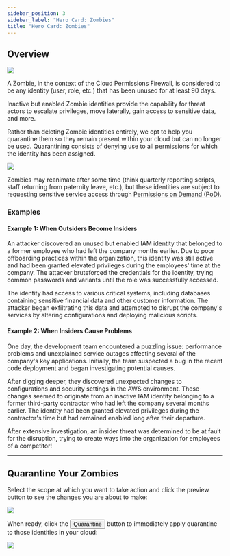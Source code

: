 ```yaml
---
sidebar_position: 3
sidebar_label: "Hero Card: Zombies"
title: "Hero Card: Zombies"
---
```



## Overview

<img className="noborder" src="/svg/cpf/intro-to-services/zombie.svg"></img>

A Zombie, in the context of the Cloud Permissions Firewall, is considered to be any identity (user, role, etc.) that has been unused for at least 90 days.

Inactive but enabled Zombie identities provide the capability for threat actors to escalate privileges, move laterally, gain access to sensitive data, and more.

Rather than deleting Zombie identities entirely, we opt to help you quarantine them so they remain present within your cloud but can no longer be used. Quarantining consists of denying use to all permissions for which the identity has been assigned. 

<img src="/img/cpf/permissions-firewall/services/hero-cards/97228AF1-1D57-4D87-9BF1-DD16F7189BC0.png"></img>

Zombies may reanimate after some time (think quarterly reporting scripts, staff returning from paternity leave, etc.), but these identities are subject to requesting sensitive service access through <a href="/cpf/permissions-firewall/permissions-on-demand/permissions-on-demand-intro">Permissions on Demand (PoD)</a>.

### Examples

<div className="tabwrapper">
<Tabs>
<TabItem value="Example 1: When Outsiders Become Insiders" label="Example 1: When Outsiders Become Insiders"> 
<h4 className="tabheader hiddenheader">Example 1: When Outsiders Become Insiders</h4>

An attacker discovered an unused but enabled IAM identity that belonged to a former employee who had left the company months earlier. Due to poor offboarding practices within the organization, this identity was still active and had been granted elevated privileges during the employees' time at the company. The attacker bruteforced the credentials for the identity, trying common passwords and variants until the role was successfully accessed.

The identity had access to various critical systems, including databases containing sensitive financial data and other customer information. The attacker began exfiltrating this data and attempted to disrupt the company's services by altering configurations and deploying malicious scripts.

</TabItem>
<TabItem value="Example 2: When Insiders Cause Problems" label="Example 2: When Insiders Cause Problems"> 
<h4 className="tabheader hiddenheader">Example 2: When Insiders Cause Problems</h4>

One day, the development team encountered a puzzling issue: performance problems and unexplained service outages affecting several of the company's key applications. Initially, the team suspected a bug in the recent code deployment and began investigating potential causes.

After digging deeper, they discovered unexpected changes to configurations and security settings in the AWS environment. These changes seemed to originate from an inactive IAM identity belonging to a former third-party contractor who had left the company several months earlier. The identity had been granted elevated privileges during the contractor's time but had remained enabled long after their departure.

After extensive investigation, an insider threat was determined to be at fault for the disruption, trying to create ways into the organization for employees of a competitor!

</TabItem>
</Tabs>
</div>

---

## Quarantine Your Zombies 


Select the scope at which you want to take action and click the preview button to see the changes you are about to make:

<img src="/img/cpf/permissions-firewall/services/hero-cards/5ABF26EC-02C1-45E3-BCFB-39CC46B1260F.png"></img>

When ready, click the <button className="cpfgreenbutton">Quarantine</button> button to immediately apply quarantine to those identities in your cloud:

<img src="/img/cpf/permissions-firewall/services/hero-cards/70EE732F-5AF6-4C4B-B798-523BFA13D3DD.png"></img>